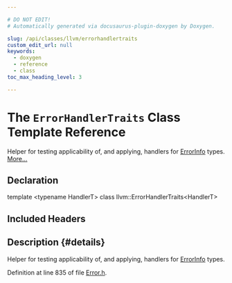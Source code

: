 ```yaml
---

# DO NOT EDIT!
# Automatically generated via docusaurus-plugin-doxygen by Doxygen.

slug: /api/classes/llvm/errorhandlertraits
custom_edit_url: null
keywords:
  - doxygen
  - reference
  - class
toc_max_heading_level: 3

---
```





# The `ErrorHandlerTraits` Class Template Reference

<DoxygenPage pluginConfig={pluginConfig}>

Helper for testing applicability of, and applying, handlers for <a href="/docs/api/classes/llvm/errorinfo">ErrorInfo</a> types. <a href="#details">More...</a>

## Declaration

<CodeBlock>template &lt;typename HandlerT&gt;
class llvm::ErrorHandlerTraits&lt;HandlerT&gt;</CodeBlock>

## Included Headers

<IncludesList>
<IncludesListItem
  filePath="llvm/Support/Error.h"
  permalink="/docs/api/files/include/include/llvm/include/llvm/support/error-h"
  isLocal="true" />
</IncludesList>

## Description {#details}

Helper for testing applicability of, and applying, handlers for <a href="/docs/api/classes/llvm/errorinfo">ErrorInfo</a> types.

Definition at line 835 of file <a href="/docs/api/files/include/include/llvm/include/llvm/support/error-h">Error.h</a>.

</DoxygenPage>
